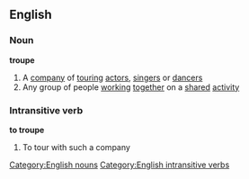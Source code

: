 ==English==
===Noun===
'''troupe'''
#A [[company]] of [[touring]] [[actor]]s, [[singer]]s or [[dancer]]s
#Any group of people [[working]] [[together]] on a [[shared]] [[activity]]
===Intransitive verb===
'''to troupe'''
#To tour with such a company
[[Category:English nouns]]
[[Category:English intransitive verbs]]